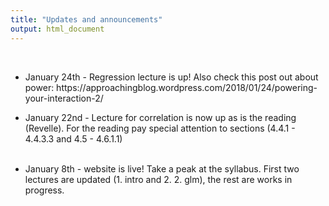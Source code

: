 ```yaml
---
title: "Updates and announcements"
output: html_document
---
```



 <br>



- January 24th - Regression lecture is up! Also check this post out about power: https://approachingblog.wordpress.com/2018/01/24/powering-your-interaction-2/

- January 22nd - Lecture for correlation is now up as is the reading (Revelle). For the reading pay special attention to sections (4.4.1 - 4.4.3.3 and 4.5 - 4.6.1.1)  
<br>

- January 8th - website is live! Take a peak at the syllabus. First two lectures are updated (1. intro and 2. 2. glm), the rest are works in progress. 


